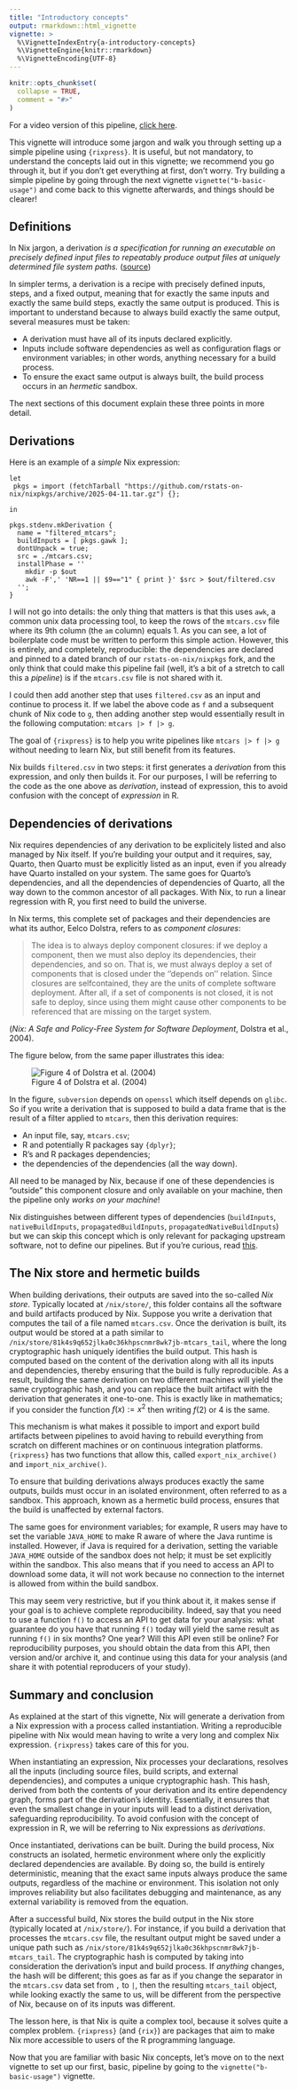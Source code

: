 ```yaml
---
title: "Introductory concepts"
output: rmarkdown::html_vignette
vignette: >
  %\VignetteIndexEntry{a-introductory-concepts}
  %\VignetteEngine{knitr::rmarkdown}
  %\VignetteEncoding{UTF-8}
---
```


```r
knitr::opts_chunk$set(
  collapse = TRUE,
  comment = "#>"
)
```

For a video version of this pipeline, [click here](youtube link to follow).

This vignette will introduce some jargon and walk you through setting up a
simple pipeline using `{rixpress}`. It is useful, but not mandatory, to
understand the concepts laid out in this vignette; we recommend you go through
it, but if you don't get everything at first, don't worry. Try building a simple
pipeline by going through the next vignette `vignette("b-basic-usage")` and come
back to this vignette afterwards, and things should be clearer!

## Definitions

In Nix jargon, a derivation *is a specification for running an executable on
precisely defined input files to repeatably produce output files at uniquely
determined file system paths.*
([source](https://nix.dev/manual/nix/2.25/language/derivations))

In simpler terms, a derivation is a recipe with precisely defined inputs, steps,
and a fixed output, meaning that for exactly the same inputs and exactly the
same build steps, exactly the same output is produced. This is important to
understand because to always build exactly the same output, several measures
must be taken:

- A derivation must have all of its inputs declared explicitly.
- Inputs include software dependencies as well as configuration flags or
  environment variables; in other words, anything necessary for a build process.
- To ensure the exact same output is always built, the build process occurs in
  an *hermetic* sandbox.

The next sections of this document explain these three points in more detail.

## Derivations

Here is an example of a *simple* Nix expression:

```
let
 pkgs = import (fetchTarball "https://github.com/rstats-on-nix/nixpkgs/archive/2025-04-11.tar.gz") {};

in

pkgs.stdenv.mkDerivation {
  name = "filtered_mtcars";
  buildInputs = [ pkgs.gawk ];
  dontUnpack = true;
  src = ./mtcars.csv;
  installPhase = ''
    mkdir -p $out
    awk -F',' 'NR==1 || $9=="1" { print }' $src > $out/filtered.csv
  '';
}
```

I will not go into details: the only thing that matters is that this uses `awk`,
a common unix data processing tool, to keep the rows of the `mtcars.csv` file
where its 9th column (the `am` column) equals 1. As you can see, a lot of
boilerplate code must be written to perform this simple action. However, this is
entirely, and completely, reproducible: the dependencies are declared and pinned
to a dated branch of our `rstats-on-nix/nixpkgs` fork, and the only think that
could make this pipeline fail (well, it's a bit of a stretch to call this a
*pipeline*) is if the `mtcars.csv` file is not shared with it.

I could then add another step that uses `filtered.csv` as an input and continue
to process it. If we label the above code as `f` and a subsequent chunk of Nix
code to `g`, then adding another step would essentially result in the following
computation: `mtcars |> f |> g`.

The goal of `{rixpress}` is to help you write pipelines like `mtcars |> f |> g`
without needing to learn Nix, but still benefit from its features.

Nix builds `filtered.csv` in two steps: it first generates a *derivation* from
this expression, and only then builds it. For our purposes, I will be referring
to the code as the one above as *derivation*, instead of expression, this to
avoid confusion with the concept of *expression* in R.

## Dependencies of derivations

Nix requires dependencies of any derivation to be explicitely listed and also
managed by Nix itself. If you're building your output and it requires, say,
Quarto, then Quarto must be explicitly listed as an input, even if you already
have Quarto installed on your system. The same goes for Quarto's dependencies,
and all the dependencies of dependencies of Quarto, all the way down to the
common ancestor of all packages. With Nix, to run a linear regression with R,
you first need to build the universe.

In Nix terms, this complete set of packages and their dependencies are what its
author, Eelco Dolstra, refers to as *component closures*:

> The idea is to always deploy component closures: if we deploy a component,
> then we must also deploy its dependencies, their dependencies, and so on. That
> is, we must always deploy a set of components that is closed under the
> ''depends on'' relation. Since closures are selfcontained, they are the units
> of complete software deployment. After all, if a set of components is not
> closed, it is not safe to deploy, since using them might cause other
> components to be referenced that are missing on the target system.

(*Nix: A Safe and Policy-Free System for Software Deployment*, Dolstra et al., 2004).

The figure below, from the same paper illustrates this idea:

<figure>
<img src="https://raw.githubusercontent.com/b-rodrigues/rixpress/refs/heads/master/vignettes/figure_4.png" alt="Figure 4 of Dolstra et al. (2004)" />
<figcaption aria-hidden="true">
Figure 4 of Dolstra et al. (2004)
</figcaption>
</figure>

In the figure, `subversion` depends on `openssl` which itself depends on
`glibc`. So if you write a derivation that is supposed to build a data frame
that is the result of a filter applied to `mtcars`, then this derivation
requires:

- An input file, say, `mtcars.csv`;
- R and potentially R packages say `{dplyr}`;
- R's and R packages dependencies;
- the dependencies of the dependencies (all the way down).

All need to be managed by Nix, because if one of these dependencies is "outside"
this component closure and only available on your machine, then the pipeline
only *works on your machine*!

Nix distinguishes between different types of dependencies (`buildInputs`,
`nativeBuildInputs`, `propagatedBuildInputs`, `propagatedNativeBuildInputs`) but
we can skip this concept which is only relevant for packaging upstream software,
not to define our pipelines. But if you're curious, read
[this](https://gist.github.com/b-rodrigues/c677b59126d05d43347ed9623ddd5b0c).

## The Nix store and hermetic builds

When building derivations, their outputs are saved into the so-called *Nix
store*. Typically located at `/nix/store/`, this folder contains all the
software and build artifacts produced by Nix. Suppose you write a derivation
that computes the tail of a file named `mtcars.csv`. Once the derivation is
built, its output would be stored at a path similar to
`/nix/store/81k4s9q652jlka0c36khpscnmr8wk7jb-mtcars_tail`, where the long
cryptographic hash uniquely identifies the build output. This hash is computed
based on the content of the derivation along with all its inputs and
dependencies, thereby ensuring that the build is fully reproducible. As a
result, building the same derivation on two different machines will yield the
same cryptographic hash, and you can replace the built artifact with the
derivation that generates it one-to-one. This is exactly like in mathematics; if
you consider the function $f(x):= x^2$ then writing $f(2)$ or $4$ is the same.

This mechanism is what makes it possible to import and export build artifacts
between pipelines to avoid having to rebuild everything from scratch on
different machines or on continuous integration platforms. `{rixpress}` has two
functions that allow this, called `export_nix_archive()` and
`import_nix_archive()`.

To ensure that building derivations always produces exactly the same outputs,
builds must occur in an isolated environment, often referred to as a sandbox.
This approach, known as a hermetic build process, ensures that the build is
unaffected by external factors.

The same goes for environment variables; for example, R users may have to set
the variable `JAVA_HOME` to make R aware of where the Java runtime is installed.
However, if Java is required for a derivation, setting the variable `JAVA_HOME`
outside of the sandbox does not help; it must be set explicitly within the
sandbox. This also means that if you need to access an API to download some
data, it will not work because no connection to the internet is allowed from
within the build sandbox.

This may seem very restrictive, but if you think about it, it makes sense if
your goal is to achieve complete reproducibility. Indeed, say that you need to
use a function `f()` to access an API to get data for your analysis: what
guarantee do you have that running `f()` today will yield the same result as
running `f()` in six months? One year? Will this API even still be online? For
reproducibility purposes, you should obtain the data from this API, then version
and/or archive it, and continue using this data for your analysis (and share it
with potential reproducers of your study).

## Summary and conclusion

As explained at the start of this vignette, Nix will generate a derivation from
a Nix expression with a process called instantiation. Writing a reproducible
pipeline with Nix would mean having to write a very long and complex Nix
expression. `{rixpress}` takes care of this for you.

When instantiating an expression, Nix processes your declarations, resolves all
the inputs (including source files, build scripts, and external dependencies),
and computes a unique cryptographic hash. This hash, derived from both the
contents of your derivation and its entire dependency graph, forms part of the
derivation's identity. Essentially, it ensures that even the smallest change in
your inputs will lead to a distinct derivation, safeguarding reproducibility. To
avoid confusion with the concept of expression in R, we will be referring to Nix
expressions as *derivations*.

Once instantiated, derivations can be built. During the build process, Nix
constructs an isolated, hermetic environment where only the explicitly declared
dependencies are available. By doing so, the build is entirely deterministic,
meaning that the exact same inputs always produce the same outputs, regardless
of the machine or environment. This isolation not only improves reliability but
also facilitates debugging and maintenance, as any external variability is
removed from the equation.

After a successful build, Nix stores the build output in the Nix store
(typically located at `/nix/store/`). For instance, if you build a derivation
that processes the `mtcars.csv` file, the resultant output might be saved under
a unique path such as `/nix/store/81k4s9q652jlka0c36khpscnmr8wk7jb-mtcars_tail`.
The cryptographic hash is computed by taking into consideration the derivation's
input and build process. If *anything* changes, the hash will be different; this
goes as far as if you change the separator in the `mtcars.csv` data set from `,`
to `|`, then the resulting `mtcars_tail` object, while looking exactly the same
to us, will be different from the perspective of Nix, because on of its inputs
was different.

The lesson here, is that Nix is quite a complex tool, because it solves quite a
complex problem. `{rixpress}` (and `{rix}`) are packages that aim to make Nix
more accessible to users of the R programming language.

Now that you are familiar with basic Nix concepts, let's move on to the next
vignette to set up our first, basic, pipeline by going to the
`vignette("b-basic-usage")` vignette.
